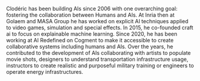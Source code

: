 Clodéric has been building AIs since 2006 with one overarching goal: fostering
the collaboration between Humans and AIs. At Inria then at Golaem and MASA Group
he has worked on explicit AI techniques applied to video games, simulation and
special effects. In 2015, he co-founded craft ai to focus on explainable machine
learning. Since 2020, he has been working at AI Redefined on Cogment to make it
accessible to create collaborative systems including humans and AIs. Over the
years, he contributed to the development of AIs collaborating with artists to
populate movie shots, designers to understand transportation infrastructure
usage, instructors to create realistic and purposeful military training or
engineers to operate energy infrastructures.
